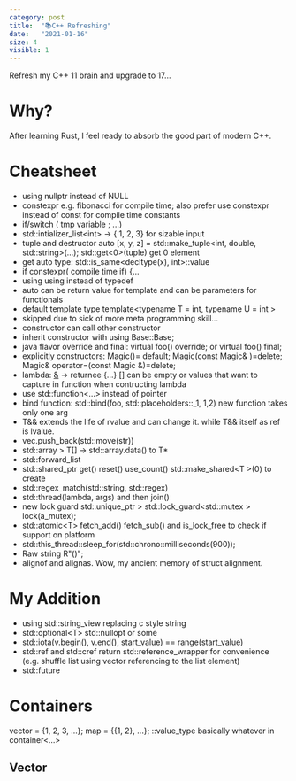```yaml
---
category: post
title:  "📚C++ Refreshing"
date:   "2021-01-16"
size: 4
visible: 1
---
```


Refresh my C++ 11 brain and upgrade to 17...

# Why?
After learning Rust, I feel ready to absorb the good part of modern C++.

# Cheatsheet
+ using nullptr instead of NULL
+ constexpr e.g. fibonacci for compile time; also prefer use constexpr instead of const for compile time constants
+ if/switch ( tmp variable ; ...)
+ std::intializer_list<int\> -> { 1, 2, 3} for sizable input
+ tuple and destructor auto [x, y, z] = std::make_tuple<int, double, std::string\>(...); std::get<0\>(tuple) get 0 element
+ get auto type: std::is_same<decltype(x), int>::value
+ if constexpr( compile time if) {...
+ using using instead of typedef
+ auto can be return value for template and can be parameters for functionals
+ default template type template<typename T = int, typename U = int \>
+ skipped due to sick of more meta programming skill...
+ constructor can call other constructor
+ inherit constructor with using Base::Base;
+ java flavor override and final: virtual foo() override; or virtual foo() final;
+ explicitly constructors: Magic()= default; Magic(const Magic& )=delete; Magic& operator=(const Magic &)=delete;
+ lambda: [&](args) -> returnee {...} [] can be empty or values that want to capture in function when contructing lambda
+ use std::function<...\> instead of pointer
+ bind function: std::bind(foo, std::placeholders::_1, 1,2) new function takes only one arg
+ T&& extends the life of rvalue and can change it. while T&& itself as ref is lvalue.
+ vec.push_back(std::move(str))
+ std::array > T[] -> std::array.data() to T*
+ std::forward_list
+ std::shared_ptr get() reset() use_count() std::make_shared<T \>(0) to create
+ std::regex_match(std::string, std::regex) 
+ std::thread(lambda, args) and then join()
+ new lock guard std::unique_ptr > std::lock_guard<std::mutex \> lock(a_mutex);
+ std::atomic<T\> fetch_add() fetch_sub() and is_lock_free to check if support on platform
+ std::this_thread::sleep_for(std::chrono::milliseconds(900));
+ Raw string R"()";
+ alignof and alignas. Wow, my ancient memory of struct alignment.

# My Addition
+ using std::string_view replacing c style string
+ std::optional<T\> std::nullopt or some
+ std::iota(v.begin(), v.end(), start_value) == range(start_value)
+ std::ref and std::cref return std::reference_wrapper for convenience (e.g. shuffle list using vector referencing to the list element)
+ std::future

# Containers
vector = {1, 2, 3, ...};
map = {{1, 2}, ...};
::value_type basically whatever in container<...\>

## Vector
